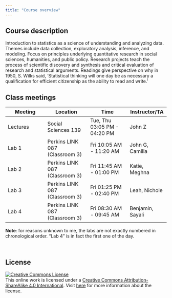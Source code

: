 ```yaml
---
title: "Course overview"
---
```


## Course description

Introduction to statistics as a science of understanding and analyzing data. Themes include data collection, exploratory analysis, inference, and modeling. Focus on principles underlying quantitative research in social sciences, humanities, and public policy. Research projects teach the process of scientific discovery and synthesis and critical evaluation of research and statistical arguments. Readings give perspective on why in 1950, S. Wilks said, 'Statistical thinking will one day be as necessary a qualification for efficient citizenship as the ability to read and write.'

## Class meetings

| Meeting  | Location                       | Time                         | Instructor/TA    |
|------------------|-------------------|------------------|------------------|
| Lectures | Social Sciences 139            | Tue, Thu 03:05 PM - 04:20 PM | John Z           |
| Lab 1    | Perkins LINK 087 (Classroom 3) | Fri 10:05 AM - 11:20 AM      | John G, Camilla  |
| Lab 2    | Perkins LINK 087 (Classroom 3) | Fri 11:45 AM - 01:00 PM      | Katie, Meghna    |
| Lab 3    | Perkins LINK 087 (Classroom 3) | Fri 01:25 PM - 02:40 PM      | Leah, Nichole    |
| Lab 4    | Perkins LINK 087 (Classroom 3) | Fri 08:30 AM - 09:45 AM      | Benjamin, Sayali |

**Note**: for reasons unknown to me, the labs are not exactly numbered in chronological order. "Lab 4" is in fact the first one of the day.

<br>

## **License**

[![Creative Commons License](https://licensebuttons.net/l/by-sa/4.0/88x31.png){alt="Creative Commons License"}](https://creativecommons.org/licenses/by-sa/4.0/)\
This online work is licensed under a [Creative Commons Attribution-ShareAlike 4.0 International](https://creativecommons.org/licenses/by-sa/4.0/). Visit [here](https://github.com/dukestatsciintrods/blob/master/LICENSE.md) for more information about the license.
